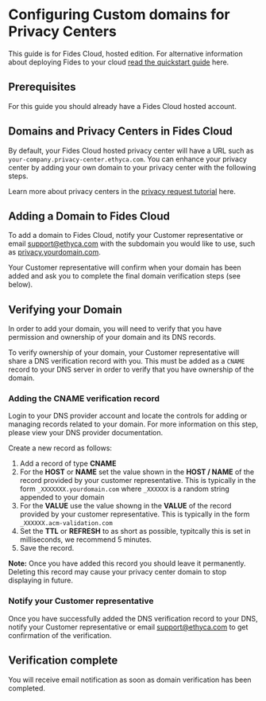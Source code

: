 
# Configuring Custom domains for Privacy Centers

<Callout emoji="" type="info">This guide is for Fides Cloud, hosted edition. For alternative information about deploying Fides to your cloud [read the quickstart guide](/docs/dev-docs/get-started/) here.</Callout>

## Prerequisites
For this guide you should already have a Fides Cloud hosted account.

## Domains and Privacy Centers in Fides Cloud
By default, your Fides Cloud hosted privacy center will have a URL such as `your-company.privacy-center.ethyca.com`. You can enhance your privacy center by adding your own domain to your privacy center with the following steps.

Learn more about privacy centers in the [privacy request tutorial](/docs/tutorials/privacy-requests-workflow/privacy-requests-submitting-requests) here.

## Adding a Domain to Fides Cloud
To add a domain to Fides Cloud, notify your Customer representative or email support@ethyca.com with the subdomain you would like to use, such as [privacy.yourdomain.com](http://privacy.yourdomain.com).

Your Customer representative will confirm when your domain has been added and ask you to complete the final domain verification steps (see below).

## Verifying your Domain
In order to add your domain, you will need to verify that you have permission and ownership of your domain and its DNS records. 

To verify ownership of your domain, your Customer representative will share a DNS verification record with you. This must be added as a `CNAME` record to your DNS server in order to verify that you have ownership of the domain.

<Screenshot img="/assets/img/configuration/dns-verification.png" description="Domain name verification - example DNS record" />

### Adding the CNAME verification record

Login to your DNS provider account and locate the controls for adding or managing records related to your domain. For more information on this step, please view your DNS provider documentation.

Create a new record as follows:
1. Add a record of type **CNAME**
2. For the **HOST** or **NAME** set the value shown in the **HOST / NAME** of the record provided by your customer representative. This is typically in the form `_XXXXXXX.yourdomain.com` where `_XXXXXX` is a random string appended to your domain
3. For the **VALUE** use the value showng in the **VALUE** of the record provided by your customer representative. This is typically in the form `_XXXXXX.acm-validation.com`
4. Set the **TTL** or **REFRESH** to as short as possible, typitcally this is set in milliseconds, we recommend 5 minutes.
5. Save the record.

<Callout emoji="" type="error">**Note:** Once you have added this record you should leave it permanently. Deleting this record may cause your privacy center domain to stop displaying in future.</Callout>

### Notify your Customer representative
Once you have successfully added the DNS verification record to your DNS, notify your Customer representative or email support@ethyca.com to get confirmation of the verification.

## Verification complete
You will receive email notification as soon as domain verification has been completed.